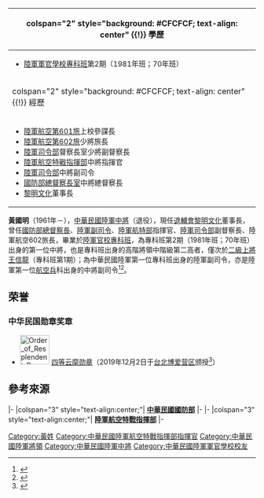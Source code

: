{{expand|time=2016-12-22T20:59:18+00:00}}
{{Infobox Officeholder
|name              = 黃國明
|image             = Army (ROCA) Lieutenant General Huang Kuo-ming 陸軍中將黃國明 (20160527 賴市長致贈黃指揮官加菜金 IMG 5922).jpg
|caption           = 
|imagesize         = 260px
|order1             = {{flagicon image|ROC Ministry of National Defense Flag.svg}} 第12任[[國防部總督察長室|國防部總督察長室]]中將總督察長
|term_start1        = 2019年12月1日
|term_end1          =2020年10月1日
|predecessor1 = [[高嘉濱|高嘉濱]]
|successor1  =[[劉得金|劉得金]] 
|order2             = {{flagicon image|Flag of the Republic of China Army.svg}} [[中華民國陸軍|陸軍]]中將副司令
|term_start2        = 2017年5月1日
|term_end2          =2019年11月30日
|predecessor2 = [[何安繼|何安繼]]
|successor2  =[[劉得金|劉得金]] 
|order3             ={{flagicon image|Flag of the Republic of China Army.svg}} 第6任[[陸軍航空特戰指揮部|陸軍航空特戰指揮部]]中將指揮官 
|term_start3        = 2015年7月20日
|term_end3          = 2017年4月30日
|predecessor3       =  [[陳健財|陳健財]]→[[何啟鎮|何啟鎮]]代理
|successor3          = [[何啟鎮|何啟鎮]]
|性別     = 男
|出生日期 = {{birth year and age|1961}} 
|出生地點 = {{ROC-TW}}
|逝世日期 = 
|逝世地點 = 
|居處     = 
|安葬地點 = 
|籍貫     = 
|職業     = 軍人
|父母     = 
|配偶     = 
|子女     = 
|親屬     = 
|國籍     = {{ROC}}
|信仰     = 
|學歷     = [[陸軍軍官學校|陸軍軍官學校]][[陸軍官校專科班校友會#專科班將領|專科班]]第2期（1981年班；70年班）
|別名     = 
|allegiance = {{ROC}}
|branch = {{flagicon image|Flag of the Republic of China Army.svg}} [[中華民國陸軍|中華民國陸軍]]
|serviceyears = 1980年－2020年
|rank = {{flagicon image|ROCA_Lieutenant_General's_Flag.svg}} [[中將|中將]]
}}

{| class="infobox bordered" style="width: 21em; font-size: 90%; text-align: left; float:right;" cellpadding="3"
|-
! colspan="2" style="background: #CFCFCF; text-align: center" {{!}} 學歷
|- 
| colspan="2" style="font-size: 90%" |<div style="text-align: left">
*[[陸軍軍官學校|陸軍軍官學校]][[陸軍官校專科班校友會#專科班將領|專科班]]第2期（1981年班；70年班）
|-
! colspan="2" style="background: #CFCFCF; text-align: center" {{!}} 經歷
|- 
| colspan="2" style="font-size: 90%" |<div style="text-align: left">
*[[陸軍航空第601旅|陸軍航空第601旅]]上校參謀長
*[[陸軍航空第602旅|陸軍航空第602旅]]少將旅長
*[[國防部陸軍司令部|陸軍司令部]]督察長室少將副督察長
*[[陸軍航空特戰指揮部|陸軍航空特戰指揮部]]中將指揮官
*[[國防部陸軍司令部|陸軍司令部]]中將副司令
*[[國防部總督察長室|國防部總督察長室]]中將總督察長
*[[黎明文化|黎明文化]]董事長
|}

'''黃國明'''（1961年－），[[中華民國陸軍|中華民國陸軍]][[中將|中將]]（退役），現任[[退輔會|退輔會]][[黎明文化|黎明文化]]董事長，曾任[[國防部總督察長室|國防部總督察長]]、[[國防部陸軍司令部|陸軍副司令]]、[[陸軍航特部|陸軍航特部]]指揮官、[[國防部陸軍司令部|陸軍司令部]]副督察長、陸軍航空602旅長，畢業於[[陸軍官校|陸軍官校]][[陸軍官校專科班校友會#專科班將領|專科班]]，為專科班第2期（1981年班；70年班）出身的第一位中將，也是專科班出身的高階將領中階級第二高者，僅次於[[二級上將|二級上將]][[王信龍|王信龍]]（專科班第1期）；為中華民國陸軍第一位專科班出身的陸軍副司令，亦是陸軍第一位[[陸軍航空兵|航空兵]]科出身的中將副司令<ref>{{Cite web|url=http://news.ltn.com.tw/news/politics/breakingnews/1383628|title=黃國明真除航特部指揮官 明年1月1日晉升中將 - 政治 - 自由時報電子報|accessdate=2019-01-14|work=news.ltn.com.tw}}</ref><ref>{{Cite web|url=http://news.ltn.com.tw/news/politics/paper/876992|title=航特部指揮官 黃國明少將代理 - 政治 - 自由時報電子報|accessdate=2019-01-14|work=news.ltn.com.tw}}</ref>。

==荣誉==
===中华民国勋章奖章===
* [[File:Order_of_Resplendent_Banner_with_Special_Cravat_ribbon.png|60px]] [[云麾勋章|四等云麾勋章]]（2019年12月2日于[[台北市|台北]][[国防部参谋本部|博爱营区]]颁授<ref>{{cite news |author= |url=https://www.ydn.com.tw/news/newsInsidePage?chapterID=1195394 |title=張副部長主持總督察長黃國明中將布達 |publisher=[[国防部军事新闻通讯社|国防部军事新闻通讯社]] |date=2019-12-02 |accessdate=2021-07-14 |archive-date= |archive-url= |dead-url=no}}</ref>）

{{commonscat|Huang Kuo-ming}}

==參考來源==
{{reflist}} 

{{start box}}
{{s-mil}}
|-
|colspan="3" style="text-align:center;"|{{flagicon image|ROC Ministry of National Defense Seal.svg}} '''[[中華民國國防部|中華民國國防部]]'''
|-
{{s-before|[[何安繼|何安繼]]}}
{{s-title|[[國防部陸軍司令部|陸軍司令部]]副司令<br><small>|2017年5月1日—}}
{{s-after|劉得金}}
|-
|colspan="3" style="text-align:center;"|{{flagicon image<!-- 注释出：|Roca Army Aviation Special Forces Command.png -->}} '''[[陸軍航空特戰指揮部|陸軍航空特戰指揮部]]'''
|-
{{s-before|[[張道初|張道初]]（代理）<br>[[陳健財|陳健財]]（正任）}}
{{s-title|指揮官<br><small>第四任|2015年4月30日—2017年4月30日}}
{{s-after|[[何啟鎮|何啟鎮]]}}
{{end box}}

{{中華民國現役陸軍中將}}
[[Category:黃姓|Category:黃姓]]
[[Category:中華民國陸軍航空特戰指揮部指揮官|Category:中華民國陸軍航空特戰指揮部指揮官]]
[[Category:中華民國陸軍將領|Category:中華民國陸軍將領]]
[[Category:中華民國陸軍中將|Category:中華民國陸軍中將]]
[[Category:中華民國陸軍軍官學校校友|Category:中華民國陸軍軍官學校校友]]